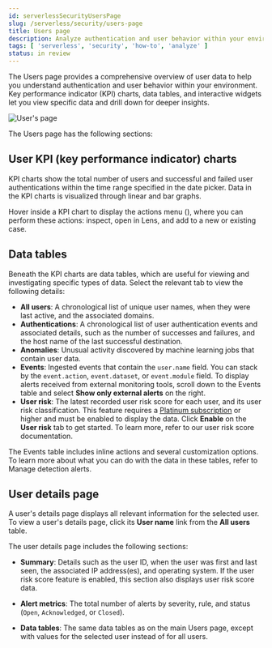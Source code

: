 ```yaml
---
id: serverlessSecurityUsersPage
slug: /serverless/security/users-page
title: Users page
description: Analyze authentication and user behavior within your environment.
tags: [ 'serverless', 'security', 'how-to', 'analyze' ]
status: in review
---
```


<DocBadge template="technical preview" />
<div id="users-page"></div>

The Users page provides a comprehensive overview of user data to help you understand authentication and user behavior within your environment. Key performance indicator (KPI) charts, data tables, and interactive widgets let you view specific data and drill down for deeper insights. 

![User's page](../images/users-page/-getting-started-users-users-page.png)

The Users page has the following sections:

## User KPI (key performance indicator) charts

KPI charts show the total number of users and successful and failed user authentications within the time range specified in the date picker. Data in the KPI charts is visualized through linear and bar graphs.

<DocCallOut title="Tip">
Hover inside a KPI chart to display the actions menu (<DocIcon type="boxesHorizontal" title="Actions menu icon" />), where you can perform these actions: inspect, open in Lens, and add to a new or existing case.
</DocCallOut>

## Data tables

Beneath the KPI charts are data tables, which are useful for viewing and investigating specific types of data. Select the relevant tab to view the following details:

* **All users**: A chronological list of unique user names, when they were last active, and the associated domains.
* **Authentications**: A chronological list of user authentication events and associated details, such as the number of successes and failures, and the host name of the last successful destination.
* **Anomalies**: Unusual activity discovered by machine learning jobs that contain user data.
* **Events**: Ingested events that contain the `user.name` field. You can stack by the `event.action`, `event.dataset`, or `event.module` field. To display alerts received from external monitoring tools, scroll down to the Events table and select **Show only external alerts** on the right.
* **User risk**: The latest recorded user risk score for each user, and its user risk classification. This feature requires a [Platinum subscription](https://www.elastic.co/pricing) or higher and must be enabled to display the data. Click **Enable** on the **User risk** tab to get started. To learn more, refer to our <DocLink id="serverlessSecurityUserRiskScore">user risk score documentation</DocLink>.  

The Events table includes inline actions and several customization options. To learn more about what you can do with the data in these tables, refer to <DocLink id="serverlessSecurityAlertsUiManage">Manage detection alerts</DocLink>.

## User details page

A user's details page displays all relevant information for the selected user. To view a user's details page, click its **User name** link from the **All users** table.

The user details page includes the following sections: 

* **Summary**: Details such as the user ID, when the user was first and last seen, the associated IP address(es), and operating system. If the user risk score feature is enabled, this section also displays user risk score data. 

* **Alert metrics**: The total number of alerts by severity, rule, and status (`Open`, `Acknowledged`, or `Closed`).    

* **Data tables**: The same data tables as on the main Users page, except with values for the selected user instead of for all users. 

<DocImage flatImage alt="User details page" url="../images/users-page/-getting-started-users-user-details-pg.png" /> 
